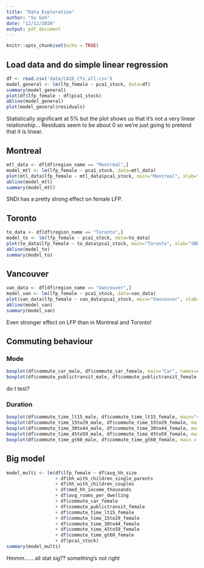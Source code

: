 ```yaml
---
title: "Data Exploration"
author: "Su Goh"
date: "12/12/2020"
output: pdf_document
---
```


```r
knitr::opts_chunk$set(echo = TRUE)
```

## Load data and do simple linear regression
```r
df <- read.csv('data/CA16_CTs_all.csv')
model_general <- lm(lfp_female ~ pca1_stock, data=df)
summary(model_general)
plot(df$lfp_female ~ df$pca1_stock)
abline(model_general)
plot(model_general$residuals)
```
Statistically significant at 5% but the plot shows us that it's not a very linear relationship... Residuals seem to be about 0 so we're just going to pretend that it is linear.

## Montreal
```r
mtl_data <- df[df$region_name == "Montréal",]
model_mtl <- lm(lfp_female ~ pca1_stock, data=mtl_data)
plot(mtl_data$lfp_female ~ mtl_data$pca1_stock, main="Montreal", xlab="SNDi", ylab="Female LFP")
abline(model_mtl)
summary(model_mtl)
```
SNDI has a pretty strong effect on female LFP. 

## Toronto
```r
to_data <- df[df$region_name == "Toronto",]
model_to <- lm(lfp_female ~ pca1_stock, data=to_data)
plot(to_data$lfp_female ~ to_data$pca1_stock, main="Toronto", xlab="SNDi", ylab="Female LFP")
abline(model_to)
summary(model_to)
```

## Vancouver
```r
van_data <- df[df$region_name == "Vancouver",]
model_van <- lm(lfp_female ~ pca1_stock, data=van_data)
plot(van_data$lfp_female ~ van_data$pca1_stock, main="Vancouver", xlab="SNDi", ylab="Female LFP")
abline(model_van)
summary(model_van)
```
Even stronger effect on LFP than in Montreal and Toronto!

## Commuting behaviour
### Mode
```r
boxplot(df$commute_car_male, df$commute_car_female, main="Car", names=c("Male", "Female"))
boxplot(df$commute_publictransit_male, df$commute_publictransit_female, main="Public Transit", names=c("Male", "Female"))
```
do t test?

### Duration
```r
boxplot(df$commute_time_lt15_male, df$commute_time_lt15_female, main="< 15 minutes", names=c("Male", "Female"))
boxplot(df$commute_time_15to29_male, df$commute_time_15to29_female, main = "15 - 29 minutes", names=c("Male", "Female"))
boxplot(df$commute_time_30to44_male, df$commute_time_30to44_female, main = "30 - 44 minutes", names=c("Male", "Female"))
boxplot(df$commute_time_45to59_male, df$commute_time_45to59_female, main = "45 - 59 minutes", names=c("Male", "Female"))
boxplot(df$commute_time_gt60_male, df$commute_time_gt60_female, main = "> 60 minutes", names=c("Male", "Female"))
```

## Big model
```r
model_multi <- lm(df$lfp_female ~ df$avg_hh_size 
                  + df$hh_with_children_single_parents 
                  + df$hh_with_children_couples
                  + df$med_hh_income_thousands
                  + df$avg_rooms_per_dwelling
                  + df$commute_car_female 
                  + df$commute_publictransit_female
                  + df$commute_time_lt15_female
                  + df$commute_time_15to29_female
                  + df$commute_time_30to44_female
                  + df$commute_time_45to59_female
                  + df$commute_time_gt60_female
                  + df$pca1_stock)
summary(model_multi)
```

Hmmm...... all stat sig?? something's not right

